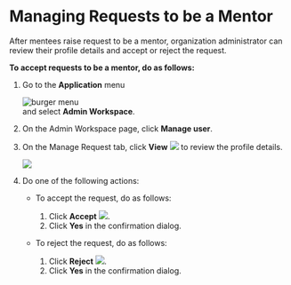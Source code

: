 # Managing Requests to be a Mentor

After mentees raise request to be a mentor, organization administrator can review their profile details and accept or reject the request.

**To accept requests to be a mentor, do as follows:**

1. Go to the <b>Application</b> menu <div class="inlineImg">![burger menu](media/burgermenu-icon.png)</div> and select **Admin Workspace**.

2. On the Admin Workspace page, click **Manage user**.

3. On the Manage Request tab, click **View** ![](media/orgadmin-viewmentordetails.png) to review the profile details.

    ![](media/orgadmin-managerequests.png)
    
4. Do one of the following actions:

    * To accept the request, do as follows:

        1. Click **Accept** ![](media/orgadmin-acceptmentor.png).
        2. Click **Yes** in the confirmation dialog.

    * To reject the request, do as follows:

        1. Click **Reject** ![](media/orgadmin-rejectmentor.png).
        2. Click **Yes** in the confirmation dialog.


